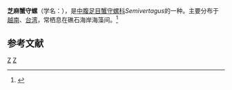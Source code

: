 {{Speciesbox 
| taxon = Semivertagus alveolus
| binomial_authority = (Hombron et Jacquinot, 1854)
| synonyms = ''Cerithium punctatum'' <small>Bruguiere, 1792</small><ref name=shell373/>
}}
'''芝麻蟹守螺'''（学名：''{{lang|la|Semivertagus alveolus}}''），是[[中腹足目|中腹足目]][[蟹守螺科|蟹守螺科]]''Semivertagus''的一种。主要分布于[[越南|越南]]、[[台湾|台湾]]，常栖息在礁石海岸海藻间。<ref name=shell373>{{cite web|url=http://shell.sinica.edu.tw/chinese/shellbase_detail.php?science_no=373|title=国际贝库：芝麻蟹守螺|publisher=台湾贝类资料库|accessdate=2009-08-11|archive-date=2016-03-04|archive-url=https://web.archive.org/web/20160304111436/http://shell.sinica.edu.tw/chinese/shellbase_detail.php?science_no=373|dead-url=no}}</ref>

== 参考文献 ==
{{reflist}}
{{taxonbar}}
[[Category:_1854年描述的动物|Z]]
[[Category:蟹守螺属|Z]]